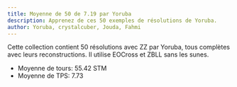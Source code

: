 ```yaml
---
title: Moyenne de 50 de 7.19 par Yoruba
description: Apprenez de ces 50 exemples de résolutions de Yoruba.
author: Yoruba, crystalcuber, Jouda, Fahmi
---
```



Cette collection contient 50 résolutions avec ZZ par Yoruba, tous complètes avec leurs reconstructions.
Il utilise EOCross et ZBLL sans les sunes.

- Moyenne de tours: 55.42 STM
- Moyenne de TPS: 7.73

<br />

<ReconCollection recons={RECONS} youtubeVideoId={YOUTUBE_VIDEO_ID} />
